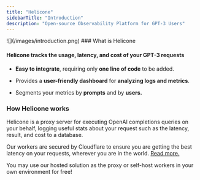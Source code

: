 ```yaml
---
title: "Helicone"
sidebarTitle: "Introduction"
description: "Open-source Observability Platform for GPT-3 Users"
---
```


<Frame>![](/images/introduction.png)</Frame>
### What is Helicone

#### Helicone tracks the usage, latency, and cost of your GPT-3 requests

- **Easy to integrate**, requiring only **one line of code** to be added.

- Provides a **user-friendly dashboard** for **analyzing logs and metrics**.

- Segments your metrics by **prompts** and by **users.**

### How Helicone works

Helicone is a proxy server for executing OpenAI completions queries on your
behalf, logging useful stats about your request such as the latency, result, and
cost to a database.

Our workers are secured by Cloudflare to ensure you are getting the best latency
on your requests, wherever you are in the world.
[Read more.](/getting-started/how-latency-is-affected)

You may use our hosted solution as the proxy or self-host workers in your own
environment for free!
